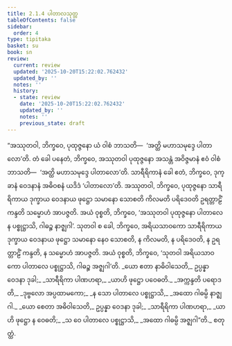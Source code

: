 ```yaml
---
title: 2.1.4 ပါတာလသုတ္တ
tableOfContents: false
sidebar:
  order: 4
type: tipitaka
basket: su
book: sn
review:
  current: review
  updated: '2025-10-20T15:22:02.762432'
  updated_by: ''
  notes: ''
  history:
  - state: review
    date: '2025-10-20T15:22:02.762432'
    updated_by: ''
    notes: ''
    previous_state: draft
---
```



<DynamicBreadcrumb />


<ReviewStatus review={frontmatter.review} showDetails={true} />

<HypothesisAnnotation frontmatter={frontmatter} />

<Division number="252" book="sn" e="ch" v="18" p="317">

<Paragraph number="1109" book="sn">
“အဿုတဝါ, ဘိက္ခဝေ, ပုထုဇ္ဇနော ယံ ဝါစံ ဘာသတိ—  ‘အတ္ထိ မဟာသမုဒ္ဒေ ပါတာလော’တိ. တံ ခေါ ပနေတံ, ဘိက္ခဝေ, အဿုတဝါ ပုထုဇ္ဇနော အသန္တံ အဝိဇ္ဇမာနံ ဧဝံ ဝါစံ ဘာသတိ—  ‘အတ္ထိ မဟာသမုဒ္ဒေ ပါတာလော’တိ. သာရီရိကာနံ ခေါ ဧတံ, ဘိက္ခဝေ, ဒုက္ခာနံ ဝေဒနာနံ အဓိဝစနံ ယဒိဒံ ‘ပါတာလော’တိ. အဿုတဝါ, ဘိက္ခဝေ, ပုထုဇ္ဇနော သာရီရိကာယ ဒုက္ခာယ ဝေဒနာယ ဖုဋ္ဌော သမာနော သောစတိ ကိလမတိ ပရိဒေဝတိ ဥရတ္တာဠိံ ကန္ဒတိ သမ္မောဟံ အာပဇ္ဇတိ. အယံ ဝုစ္စတိ, ဘိက္ခဝေ, ‘အဿုတဝါ ပုထုဇ္ဇနော ပါတာလေ န ပစ္စုဋ္ဌာသိ, ဂါဓဉ္စ နာဇ္ဈဂါ’. သုတဝါ စ ခေါ, ဘိက္ခဝေ, အရိယသာဝကော သာရီရိကာယ ဒုက္ခာယ ဝေဒနာယ ဖုဋ္ဌော သမာနော နေဝ သောစတိ, န ကိလမတိ, န ပရိဒေဝတိ, န ဥရတ္တာဠိံ ကန္ဒတိ, န သမ္မောဟံ အာပဇ္ဇတိ. အယံ ဝုစ္စတိ, ဘိက္ခဝေ, ‘သုတဝါ အရိယသာဝကော ပါတာလေ ပစ္စုဋ္ဌာသိ, ဂါဓဉ္စ အဇ္ဈဂါ’တိ.
</Paragraph>

<Paragraph number="1110" type="verses" book="sn">
_ယော ဧတာ နာဓိဝါသေတိ,_  
ဥပ္ပန္နာ ဝေဒနာ ဒုခါ;_  
_သာရီရိကာ ပါဏဟရာ,_  
_ယာဟိ ဖုဋ္ဌော ပဝေဓတိ._  

</Paragraph>

<Paragraph number="1111" type="verses" book="sn">
_အက္ကန္ဒတိ ပရောဒတိ,_  
_ဒုဗ္ဗလော အပ္ပထာမကော;_  
_န သော ပါတာလေ ပစ္စုဋ္ဌာသိ,_  
_အထော ဂါဓမ္ပိ နာဇ္ဈဂါ._  

</Paragraph>

<Paragraph number="1112" type="verses" book="sn">
_ယော စေတာ အဓိဝါသေတိ,_  
ဥပ္ပန္နာ ဝေဒနာ ဒုခါ;_  
_သာရီရိကာ ပါဏဟရာ,_  
_ယာဟိ ဖုဋ္ဌော န ဝေဓတိ;_  
_သ ဝေ ပါတာလေ ပစ္စုဋ္ဌာသိ,_  
_အထော ဂါဓမ္ပိ အဇ္ဈဂါ”တိ._  


</Paragraph>
</Division>

<Paragraph number="1113" type="center" book="sn">
စတုတ္ထံ.
</Paragraph>
